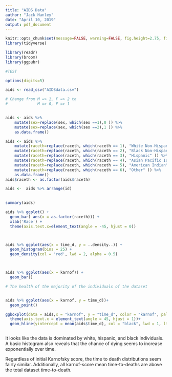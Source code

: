 ---
title: "AIDS Data"
author: "Jack Hanley"
date: "April 10, 2019"
output: pdf_document
---

```{r setup, include=FALSE}
knitr::opts_chunk$set(message=FALSE, warning=FALSE, fig.height=2.75, fig.width=4.5, fig.align = "center")
library(tidyverse)

library(readr)
library(broom)
library(ggpubr)

#TEST

options(digits=5)
```


```{r Data Input, include = F, }

aids <- read_csv("AIDSdata.csv")

# Change from M => 1, F => 2 to 
#             M => 0, F => 1


aids <- aids %>%
    mutate(sex=replace(sex, which(sex ==1),0 )) %>%
    mutate(sex=replace(sex, which(sex ==2),1 )) %>%
    as.data.frame()

aids <- aids %>%
    mutate(raceth=replace(raceth, which(raceth == 1), "White Non-Hispanic" )) %>%
    mutate(raceth=replace(raceth, which(raceth == 2), "Black Non-Hispanic" )) %>%
    mutate(raceth=replace(raceth, which(raceth == 3), "Hispanic" )) %>%
    mutate(raceth=replace(raceth, which(raceth == 4), "Asian Pacific Islander" )) %>%
    mutate(raceth=replace(raceth, which(raceth == 5), "American Indian" )) %>%
    mutate(raceth=replace(raceth, which(raceth == 6), "Other" )) %>%
    as.data.frame()
aids$raceth <- as.factor(aids$raceth)

aids <-  aids %>% arrange(id)
  

```

```{r Exploratory Data Analysis}

summary(aids)

aids %>% ggplot() +
  geom_bar( aes(x = as.factor(raceth))) +
  xlab('Race') +
  theme(axis.text.x=element_text(angle = -45, hjust = 0))



aids %>% ggplot(aes(x = time_d, y = ..density..)) +
  geom_histogram(bins = 25) +
  geom_density(col = 'red', lwd = 2, alpha = 0.5)



aids %>% ggplot(aes(x = karnof)) +
  geom_bar()

# The health of the majority of the individuals of the dataset


aids %>% ggplot(aes(x = karnof, y = time_d))+
  geom_point()

ggboxplot(data = aids,x = "karnof", y = "time_d", color = "karnof", palette = c("red","blue", "darkgreen", "orange"),  xlab = "", ylab = "Time to Death") +
  theme(axis.text.x = element_text(angle = 45, hjust = 1))+
  geom_hline(yintercept = mean(aids$time_d), col = "black", lwd = 1, lty = 'dashed') # dashed line is man time to death



```

It looks like the data is dominated by white, hispanic, and black individuals.
A basic histogram also reveals that the chance of dying seems to increase
exponentially over time.

Regardless of initial Karnofsky score, the time to death distributions seem fairly similar.
Additionally, all karnof-score mean time-to-deaths are above the total dataset time-to-death.

